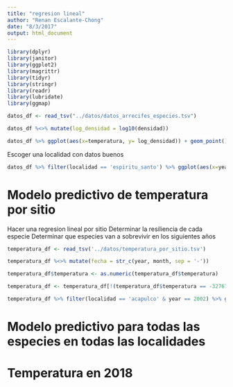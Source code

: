 ```yaml
---
title: "regresion lineal"
author: "Renan Escalante-Chong"
date: "8/3/2017"
output: html_document
---
```


```r
library(dplyr)
library(janitor)
library(ggplot2)
library(magrittr)
library(tidyr)
library(stringr)
library(readr)
library(lubridate)
library(ggmap)
```

```r
datos_df <- read_tsv("../datos/datos_arrecifes_especies.tsv")
```

```r
datos_df %<>% mutate(log_densidad = log10(densidad))

```


```r
datos_df %>% ggplot(aes(x=temperatura, y= log_densidad)) + geom_point() + facet_wrap(~especie) + theme(strip.text = element_text(face="bold", size=5)) + geom_smooth(method = lm)
```

Escoger una localidad con datos buenos

```r
datos_df %>% filter(localidad == 'espiritu_santo') %>% ggplot(aes(x=year, y= log_densidad)) + geom_point() + facet_wrap(localidad~especie) + theme(strip.text = element_text(face="bold", size=5)) + geom_smooth(model = lm)
```

# Modelo predictivo de temperatura por sitio

Hacer una regresion lineal por sitio
Determinar la resiliencia de cada especie
Determinar que especies van a sobrevivir en los siguientes años

```r
temperatura_df <- read_tsv('../datos/temperatura_por_sitio.tsv')

temperatura_df %<>% mutate(fecha = str_c(year, month, sep = '-'))

temperatura_df$temperatura <- as.numeric(temperatura_df$temperatura)

temperatura_df <- temperatura_df[!(temperatura_df$temperatura == -32767), ]

temperatura_df %>% filter(localidad == 'acapulco' & year == 2002) %>% ggplot() + geom_point(aes(x = fecha, y = temperatura)) + theme(axis.text.x = element_text(angle = 45, hjust = 1))
```


# Modelo predictivo para todas las especies en todas las localidades

# Temperatura en 2018